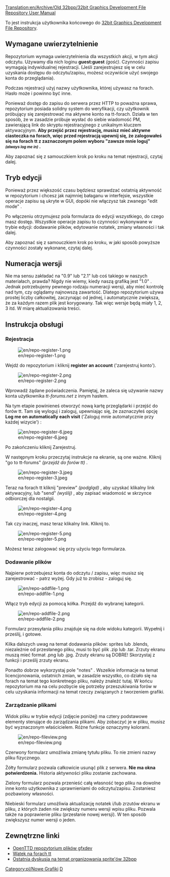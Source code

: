 [[Translation:en/Archive/Old 32bpp/32bit Graphics Development File Repository User Manual]]


To jest instrukcja użytkownika końcowego do [[pl/Archive/Old 32bpp/Repozytorium Rozowju Plików Grafik 32bpp|32bit Graphics Development File Repository]].

==Wymagane uwierzytelnienie==

Repozytorium wymaga uwierzytelnienia dla wszystkich akcji, w tym akcji odczytu. Używamy dla nich loginu '''guest:guest''' ''(gość)''. Czynności zapisu wymagają indywidualnej rejestracji. (Jeśli zarejestrujesz się w celu uzyskania dostępu do odczytu/zapisu, możesz oczywiście użyć swojego konta do przeglądania).

Podczas rejestracji użyj nazwy użytkownika, której używasz na forach. Hasło może i powinno być inne.

Ponieważ dostęp do zapisu do serwera przez HTTP to poważna sprawa, repozytorium posiada solidny system do weryfikacji, czy użytkownik próbujący się zarejestrować ma aktywne konto na tt-forach. Działa w ten sposób, że w zasadzie próbuje wysłać do siebie wiadomość PM, zawierającą link do skryptu rejestracyjnego z unikalnym kluczem aktywacyjnym. '''Aby przejść przez rejestrację, musisz mieć aktywne ciasteczka na forach, więc przed rejestracją upewnij się, że zalogowałeś się na forach tt z zaznaczonym polem wyboru "zawsze mnie loguj" <small>''(always log me in)''</small> . '''

Aby zapoznać się z samouczkiem krok po kroku na temat rejestracji, czytaj dalej.

==Tryb edycji==

Ponieważ przez większość czasu będziesz sprawdzać ostatnią aktywność w repozytorium i chcesz jak najmniej bałaganu w interfejsie, wszystkie operacje zapisu są ukryte w GUI, dopóki nie włączysz tak zwanego "edit mode" .

Po włączeniu otrzymujesz pola formularza do edycji wszystkiego, do czego masz dostęp. Wszystkie operacje zapisu to czynności wykonywane w trybie edycji: dodawanie plików, edytowanie notatek, zmiany własności i tak dalej.

Aby zapoznać się z samouczkiem krok po kroku, w jaki sposób powyższe czynności zostały wykonane, czytaj dalej.

==Numeracja wersji==

Nie ma sensu zakładać na "0.9" lub "2.1" lub coś takiego w naszych materiałach, prawda? Nigdy nie wiemy, kiedy naszą grafiką jest "1.0" . Jednak potrzebujemy pewnego rodzaju numeracji wersji, aby mieć kontrolę nad tym, czy oglądamy najnowszą zawartość. Dlatego repozytorium używa prostej liczby całkowitej, zaczynając od jednej, i automatycznie zwiększa, że ​​za każdym razem plik jest korygowany. Tak więc wersje będą miały 1, 2, 3 itd. W miarę aktualizowania treści.

==Instrukcja obsługi==

<!--{{outdated}}-->{{pl/nieaktualizowane}}

===Rejestracja===

[[File:en/repo-register-1.png]]

Wejdź do repozytorium i kliknij '''register an account''' ('zarejestruj konto').

[[File:en/repo-register-2.png]]

Wprowadź żądane poświadczenia. Pamiętaj, że zaleca się używanie nazwy konta użytkownika ''tt-forums.net'' z innym hasłem.

Na tym etapie powinieneś otworzyć nową kartę przeglądarki i przejść do forów tt. Tam się wyloguj i zaloguj, upewniając się, że zaznaczyłeś opcję '''Log me on automatically each visit''' ('Zaloguj mnie automatycznie przy każdej wizycie') :

[[File:en/repo-register-6.jpeg]]

Po zakończeniu kliknij Zarejestruj.

W następnym kroku przeczytaj instrukcje na ekranie, są one ważne. Kliknij "go to tt-forums" ''(przejdź do forów tt)'' .

[[File:en/repo-register-3.jpeg]]

Teraz na forach tt kliknij  "preview" ''(podgląd)'' , aby uzyskać klikalny link aktywacyjny, lub "send" ''(wyślij)'' , aby zapisać wiadomość w skrzynce odbiorczej dla nostalgii.

[[File:en/repo-register-4.png]]

Tak czy inaczej, masz teraz klikalny link. Kliknij to.

[[File:en/repo-register-5.png]]

Możesz teraz zalogować się przy użyciu tego formularza.

===Dodawanie plików===

Najpierw potrzebujesz konta do odczytu / zapisu, więc musisz się zarejestrować - patrz wyżej. Gdy już to zrobisz - zaloguj się.

[[File:en/repo-addfile-1.png]]

Włącz tryb edycji za pomocą kółka. Przejdź do wybranej kategorii.

[[File:en/repo-addfile-2.png]]

Formularz przesyłania pliku znajduje się na dole widoku kategorii. Wypełnij i prześlij, i gotowe.

Kilka dalszych uwag na temat dodawania plików: sprites lub .blends, niezależnie od przesłanego pliku, musi to być plik .zip lub .tar. Zrzuty ekranu muszą mieć format .png lub .jpg. Zrzuty ekranu są DOBRE! Skorzystaj z funkcji i prześlij zrzuty ekranu.

Ponadto dobrze wykorzystaj pole "notes" . Wszelkie informacje na temat licencjonowania, ostatnich zmian, w zasadzie wszystko, co działo się na forach na temat tego konkretnego pliku, należy znaleźć tutaj. W końcu repozytorium ma na celu pozbycie się potrzeby przeszukiwania forów w celu uzyskania informacji na temat rzeczy związanych z tworzeniem grafiki.

===Zarządzanie plikami===

Widok pliku w trybie edycji (zdjęcie poniżej) ma cztery podstawowe elementy sterujące do zarządzania plikami. Aby zobaczyć je w pliku, musisz być wyznaczonym właścicielem. Różne funkcje oznaczymy kolorami.

[[File:en/repo-fileview.png]]

Czerwony formularz umożliwia zmianę tytułu pliku. To nie zmieni nazwy pliku fizycznego.

Żółty formularz pozwala całkowicie usunąć plik z serwera. '''Nie ma okna potwierdzenia.''' Historia aktywności pliku zostanie zachowana.

Zielony formularz pozwala przenieść całą własność tego pliku na dowolne inne konto użytkownika z uprawnieniami do odczytu/zapisu. Zostaniesz pozbawiony własności.

Niebieski formularz umożliwia aktualizację notatek i/lub zrzutów ekranu w pliku, z których żaden nie zwiększy numeru wersji wpisu pliku. Pozwala także na poprawienie pliku (przesłanie nowej wersji). W ten sposób zwiększysz numer wersji o jeden.

==Zewnętrzne linki==

* [http://jupix.info/openttd/gfxdev-repo OpenTTD repozytorium plików gfxdev]
* [http://www.tt-forums.net/viewtopic.php?f=36&t=42293 Wątek na forach tt]
* [http://www.tt-forums.net/viewtopic.php?f=36&t=33496&start=60 Ostatnia dyskusja na temat organizowania sprite'ów 32bpp]


<!--{{Navbox Graphics Development}}-->{{pl/Navbox Programowanie grafik}}

<!--[[Category:New Graphics]][[Category:32bpp Graphics Developer resources|D]]-->[[Category:pl/Nowe Grafiki]][[Category:pl/zasoby Twórców Grafik 32bpp|D]]